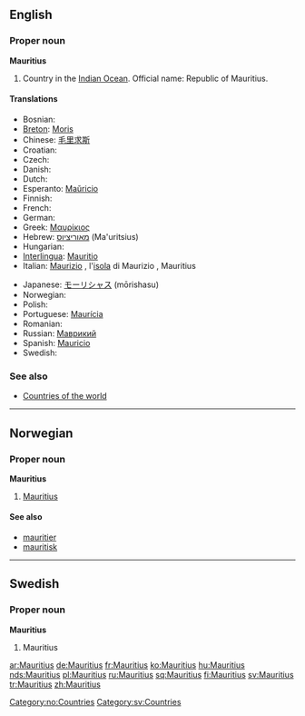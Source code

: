 ==English==

===Proper noun===
'''Mauritius'''

# Country in the [[Indian Ocean]]. Official name: Republic of Mauritius.

====Translations====
{{top}}
* Bosnian: {{t-|bs|Mauricijus|m}}
* [[Breton]]: [[Moris]]
* Chinese: [[毛里求斯]]
* Croatian: {{t-|hr|Mauricijus|m}}
* Czech: {{t-|cs|Mauricius|m}}
* Danish: {{t-|da|Mauritius}}
* Dutch: {{t-|nl|Mauritius}}
* Esperanto: [[Maŭricio]]
* Finnish: {{t+|fi|Mauritius}}
* French: {{t+|fr|Maurice}}
* German: {{t+|de|Mauritius}}
* Greek: [[Μαυρίκιος]] {{m}}
* Hebrew: [[מאוריציוס]] (Ma'uritsius)
* Hungarian: {{t+|hu|Mauritius}}
* [[Interlingua]]: [[Mauritio]]
* Italian: [[Maurizio]] {{f}}, l'[[isola]] di Maurizio {{f}}, Mauritius
{{mid}}
* Japanese: [[モーリシャス]] (mōrishasu)
* Norwegian: {{t-|no|Mauritius}}
* Polish: {{t+|pl|Mauritius}}
* Portuguese: [[Maurícia]]
* Romanian: {{t-|ro|Mauritius|n}}
* Russian: [[Маврикий]]
* Spanish: [[Mauricio]]
* Swedish: {{t+|sv|Mauritius}}
{{bottom}}

===See also===
* [[Appendix:Countries of the world|Countries of the world]]

----

==Norwegian==

===Proper noun===
'''Mauritius'''

# [[#English|Mauritius]]

====See also====
*[[mauritier]]
*[[mauritisk]]

[[Category:no:Countries]]

----

==Swedish==

===Proper noun===
'''Mauritius'''

# Mauritius

[[Category:sv:Countries]]

[[ar:Mauritius]]
[[de:Mauritius]]
[[fr:Mauritius]]
[[ko:Mauritius]]
[[hu:Mauritius]]
[[nds:Mauritius]]
[[pl:Mauritius]]
[[ru:Mauritius]]
[[sq:Mauritius]]
[[fi:Mauritius]]
[[sv:Mauritius]]
[[tr:Mauritius]]
[[zh:Mauritius]]